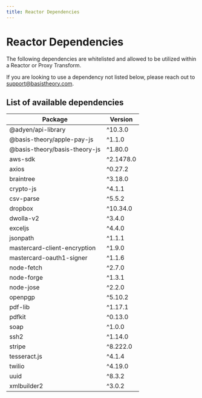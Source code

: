 ```yaml
---
title: Reactor Dependencies
---
```



# Reactor Dependencies

The following dependencies are whitelisted and allowed to be utilized within a Reactor or Proxy Transform.

<Alert>If you are looking to use a dependency not listed below, please reach out to <a href="mailto:support@basistheory.com?subject=Reactor%20Dependency%20Request">support@basistheory.com</a>.</Alert>

## List of available dependencies

| Package                       | Version   |
|-------------------------------|-----------|
| @adyen/api-library            | ^10.3.0   |
| @basis-theory/apple-pay-js    | ^1.1.0    |
| @basis-theory/basis-theory-js | ^1.80.0   |
| aws-sdk                       | ^2.1478.0 |
| axios                         | ^0.27.2   |
| braintree                     | ^3.18.0   |
| crypto-js                     | ^4.1.1    |
| csv-parse                     | ^5.5.2    |
| dropbox                       | ^10.34.0  |
| dwolla-v2                     | ^3.4.0    |
| exceljs                       | ^4.4.0    |
| jsonpath                      | ^1.1.1    |
| mastercard-client-encryption  | ^1.9.0    |
| mastercard-oauth1-signer      | ^1.1.6    |
| node-fetch                    | ^2.7.0    |
| node-forge                    | ^1.3.1    |
| node-jose                     | ^2.2.0    |
| openpgp                       | ^5.10.2   |
| pdf-lib                       | ^1.17.1   |
| pdfkit                        | ^0.13.0   |
| soap                          | ^1.0.0    |
| ssh2                          | ^1.14.0   |
| stripe                        | ^8.222.0  |
| tesseract.js                  | ^4.1.4    |
| twilio                        | ^4.19.0   |
| uuid                          | ^8.3.2    |
| xmlbuilder2                   | ^3.0.2    |
